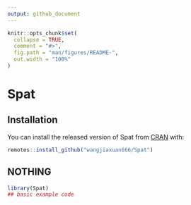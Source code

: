 ```yaml
---
output: github_document
---
```


<!-- README.md is generated from README.Rmd. Please edit that file -->

```r
knitr::opts_chunk$set(
  collapse = TRUE,
  comment = "#>",
  fig.path = "man/figures/README-",
  out.width = "100%"
)
```

# Spat

<!-- badges: start -->
<!-- badges: end -->

## Installation

You can install the released version of Spat from [CRAN](https://CRAN.R-project.org) with:

``` r
remotes::install_github("wangjiaxuan666/Spat")
```

## NOTHING

```r
library(Spat)
## basic example code
```

